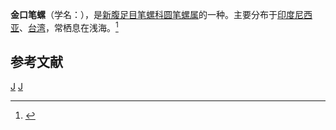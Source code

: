 {{Speciesbox
| taxon = Nebularia chrysostoma
| image = Nebularia chrysostoma 01.jpg
| binomial_authority = (Broderip, 1839)
}}
'''金口笔螺'''（学名：''{{lang|la|Nebularia chrysostoma}}''），是[[新腹足目|新腹足目]][[笔螺科|笔螺科]][[圆笔螺属|圆笔螺属]]的一种。主要分布于[[印度尼西亚|印度尼西亚]]、[[台湾|台湾]]，常栖息在浅海。<ref>{{cite web|url=http://shell.sinica.edu.tw/chinese/shellbase_detail.php?science_no=1219|title=国际贝库：金口笔螺|publisher=台湾贝类资料库|accessdate=2009-08-11}}</ref>

== 参考文献 ==
{{reflist}}
{{taxonbar}}
[[Category:_1839年描述的动物|J]]
[[Category:圆笔螺属|J]]